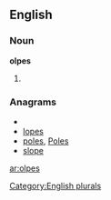 
==English==

===Noun===
'''olpes'''

# {{plural of|[[olpe]]}}

===Anagrams===
* {{alphagram|elops}}
* [[lopes#English|lopes]]
* [[poles#English|poles]], [[Poles#English|Poles]]
* [[slope#English|slope]]

[[Category:English plurals]]

[[ar:olpes]]